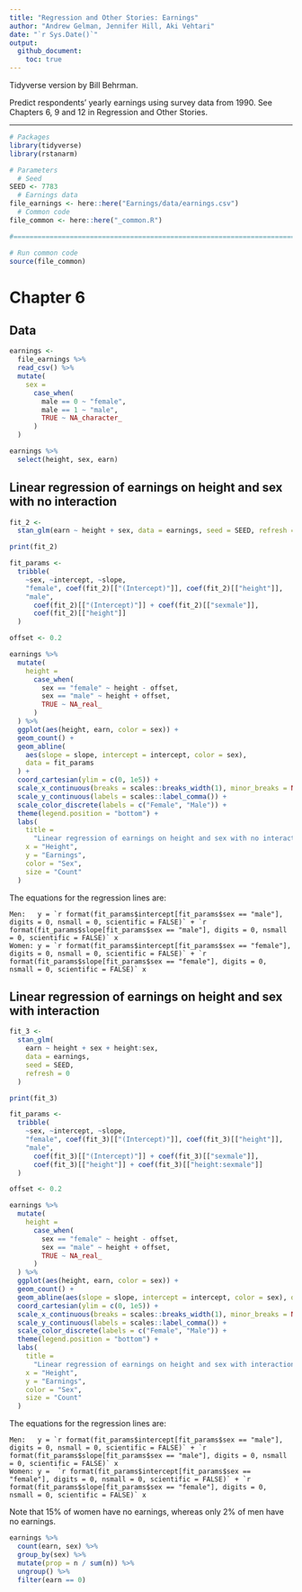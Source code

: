 ```yaml
---
title: "Regression and Other Stories: Earnings"
author: "Andrew Gelman, Jennifer Hill, Aki Vehtari"
date: "`r Sys.Date()`"
output:
  github_document:
    toc: true
---
```

Tidyverse version by Bill Behrman.

Predict respondents' yearly earnings using survey data from
1990. See Chapters 6, 9 and 12 in Regression and Other Stories.

-------------

```r
# Packages
library(tidyverse)
library(rstanarm)

# Parameters
  # Seed
SEED <- 7783
  # Earnings data
file_earnings <- here::here("Earnings/data/earnings.csv")
  # Common code
file_common <- here::here("_common.R")

#===============================================================================

# Run common code
source(file_common)
```

# Chapter 6

## Data

```r
earnings <- 
  file_earnings %>% 
  read_csv() %>% 
  mutate(
    sex = 
      case_when(
        male == 0 ~ "female",
        male == 1 ~ "male",
        TRUE ~ NA_character_
      )
  )

earnings %>% 
  select(height, sex, earn)
```

## Linear regression of earnings on height and sex with no interaction

```r
fit_2 <- 
  stan_glm(earn ~ height + sex, data = earnings, seed = SEED, refresh = 0)

print(fit_2)
```

```r
fit_params <- 
  tribble(
    ~sex, ~intercept, ~slope,
    "female", coef(fit_2)[["(Intercept)"]], coef(fit_2)[["height"]],
    "male", 
      coef(fit_2)[["(Intercept)"]] + coef(fit_2)[["sexmale"]],
      coef(fit_2)[["height"]]
  )

offset <- 0.2

earnings %>% 
  mutate(
    height =
      case_when(
        sex == "female" ~ height - offset,
        sex == "male" ~ height + offset,
        TRUE ~ NA_real_
      )
  ) %>% 
  ggplot(aes(height, earn, color = sex)) +
  geom_count() +
  geom_abline(
    aes(slope = slope, intercept = intercept, color = sex),
    data = fit_params
  ) +
  coord_cartesian(ylim = c(0, 1e5)) +
  scale_x_continuous(breaks = scales::breaks_width(1), minor_breaks = NULL) +
  scale_y_continuous(labels = scales::label_comma()) +
  scale_color_discrete(labels = c("Female", "Male")) +
  theme(legend.position = "bottom") +
  labs(
    title = 
      "Linear regression of earnings on height and sex with no interaction",
    x = "Height",
    y = "Earnings",
    color = "Sex",
    size = "Count"
  )
```

The equations for the regression lines are:

    Men:   y = `r format(fit_params$intercept[fit_params$sex == "male"], digits = 0, nsmall = 0, scientific = FALSE)` + `r format(fit_params$slope[fit_params$sex == "male"], digits = 0, nsmall = 0, scientific = FALSE)` x
    Women: y = `r format(fit_params$intercept[fit_params$sex == "female"], digits = 0, nsmall = 0, scientific = FALSE)` + `r format(fit_params$slope[fit_params$sex == "female"], digits = 0, nsmall = 0, scientific = FALSE)` x

## Linear regression of earnings on height and sex with interaction

```r
fit_3 <- 
  stan_glm(
    earn ~ height + sex + height:sex,
    data = earnings,
    seed = SEED,
    refresh = 0
  )

print(fit_3)
```

```r
fit_params <- 
  tribble(
    ~sex, ~intercept, ~slope,
    "female", coef(fit_3)[["(Intercept)"]], coef(fit_3)[["height"]],
    "male", 
      coef(fit_3)[["(Intercept)"]] + coef(fit_3)[["sexmale"]],
      coef(fit_3)[["height"]] + coef(fit_3)[["height:sexmale"]]
  )

offset <- 0.2

earnings %>% 
  mutate(
    height =
      case_when(
        sex == "female" ~ height - offset,
        sex == "male" ~ height + offset,
        TRUE ~ NA_real_
      )
  ) %>% 
  ggplot(aes(height, earn, color = sex)) +
  geom_count() +
  geom_abline(aes(slope = slope, intercept = intercept, color = sex), data = fit_params) +
  coord_cartesian(ylim = c(0, 1e5)) +
  scale_x_continuous(breaks = scales::breaks_width(1), minor_breaks = NULL) +
  scale_y_continuous(labels = scales::label_comma()) +
  scale_color_discrete(labels = c("Female", "Male")) +
  theme(legend.position = "bottom") +
  labs(
    title = 
      "Linear regression of earnings on height and sex with interaction",
    x = "Height",
    y = "Earnings",
    color = "Sex",
    size = "Count"
  )
```

The equations for the regression lines are:

    Men:   y = `r format(fit_params$intercept[fit_params$sex == "male"], digits = 0, nsmall = 0, scientific = FALSE)` + `r format(fit_params$slope[fit_params$sex == "male"], digits = 0, nsmall = 0, scientific = FALSE)` x
    Women: y =  `r format(fit_params$intercept[fit_params$sex == "female"], digits = 0, nsmall = 0, scientific = FALSE)` + `r format(fit_params$slope[fit_params$sex == "female"], digits = 0, nsmall = 0, scientific = FALSE)` x

Note that 15% of women have no earnings, whereas only 2% of men have no earnings.

```r
earnings %>% 
  count(earn, sex) %>% 
  group_by(sex) %>% 
  mutate(prop = n / sum(n)) %>% 
  ungroup() %>% 
  filter(earn == 0)
```

